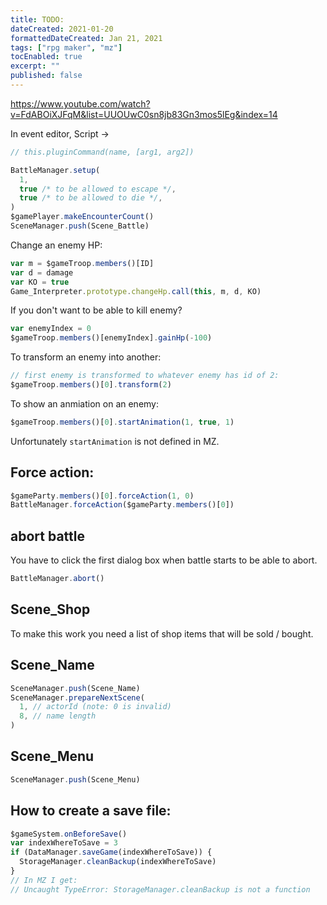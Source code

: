 ```yaml
---
title: TODO:
dateCreated: 2021-01-20
formattedDateCreated: Jan 21, 2021
tags: ["rpg maker", "mz"]
tocEnabled: true
excerpt: ""
published: false
---
```


https://www.youtube.com/watch?v=FdABOiXJFqM&list=UUOUwC0sn8jb83Gn3mos5lEg&index=14

In event editor, Script ->

```js
// this.pluginCommand(name, [arg1, arg2])
```

```js
BattleManager.setup(
  1,
  true /* to be allowed to escape */,
  true /* to be allowed to die */,
)
$gamePlayer.makeEncounterCount()
SceneManager.push(Scene_Battle)
```

Change an enemy HP:

```js
var m = $gameTroop.members()[ID]
var d = damage
var KO = true
Game_Interpreter.prototype.changeHp.call(this, m, d, KO)
```

If you don't want to be able to kill enemy?

```js
var enemyIndex = 0
$gameTroop.members()[enemyIndex].gainHp(-100)
```

To transform an enemy into another:

```js
// first enemy is transformed to whatever enemy has id of 2:
$gameTroop.members()[0].transform(2)
```

To show an anmiation on an enemy:

```js
$gameTroop.members()[0].startAnimation(1, true, 1)
```

Unfortunately `startAnimation` is not defined in MZ.

## Force action:

```js
$gameParty.members()[0].forceAction(1, 0)
BattleManager.forceAction($gameParty.members()[0])
```

## abort battle

You have to click the first dialog box when battle starts to be able to abort.

```js
BattleManager.abort()
```

## Scene_Shop

To make this work you need a list of shop items that will be sold / bought.

## Scene_Name

```js
SceneManager.push(Scene_Name)
SceneManager.prepareNextScene(
  1, // actorId (note: 0 is invalid)
  8, // name length
)
```

## Scene_Menu

```js
SceneManager.push(Scene_Menu)
```

## How to create a save file:

```js
$gameSystem.onBeforeSave()
var indexWhereToSave = 3
if (DataManager.saveGame(indexWhereToSave)) {
  StorageManager.cleanBackup(indexWhereToSave)
}
// In MZ I get:
// Uncaught TypeError: StorageManager.cleanBackup is not a function
```
